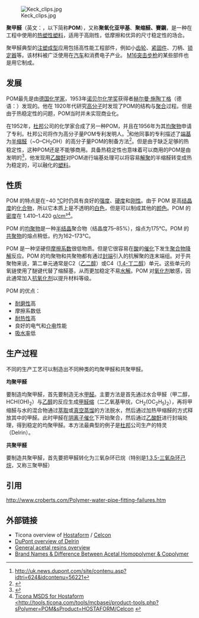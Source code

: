 {{Chembox
| verifiedrevid = 464210041
| ImageFile = Polyoxymethylene.svg
|  ImageSize = 120px
|  ImageAlt =
| IUPACName =
| PIN =
| OtherNames = 聚氧化亚甲基，聚缩醛
| Section1 = {{Chembox Identifiers
| CASNo_Ref = {{cascite|correct|CAS}}
| CASNo = 9002-81-7
|  PubChem =
| ChemSpiderID_Ref = {{chemspidercite|correct|chemspider}}
| ChemSpiderID = NA
|  SMILES = }}
| Section2 = {{Chembox Properties
|  Formula = (CH<sub>2</sub>O)<sub>n</sub>
|  MolarMass = 
|  Appearance = 无色固体
|  Density =
|  MeltingPt =
|  BoilingPt =
|  Solubility = }}
| Section3 = {{Chembox Hazards
|  MainHazards =
|  FlashPt =
|  Autoignition = }}
}}
[[Image:Keck_clips.jpg|thumb]]

'''聚甲醛'''（英文：{{lang|en|Polyoxymethylene}}，以下简称'''POM'''），又称'''聚氧化亚甲基'''、'''聚缩醛、賽鋼'''，是一种在工程中使用的[[热塑性塑料|热塑性塑料]]，适用于高刚性，低摩擦和优异的尺寸稳定性的场合。

聚甲醛典型的[[注塑成型|注塑成型]]应用包括高性能工程部件，例如小[[齿轮|齿轮]]、[[紧固件|紧固件]]、刀柄、[[锁定器|锁定器]]等。该材料被广泛使用在[[汽车|汽车]]和消费电子产业。 [[M16突击步枪|M16突击步枪]]的某些部件也是用它制成。

==发展==

POM最先是由[[德国|德国]][[化学家|化学家]]，1953年[[诺贝尔化学奖|诺贝尔化学奖]]获得者[[赫尔曼·施陶丁格|赫尔曼·施陶丁格]]（德语：{{lang|de|Hermann Staudinger}}）发现的。他在
1920年代研究[[高分子|高分子]]时发现了POM的结构与[[聚合|聚合]]过程。但是由于热稳定性的问题，POM当时并未实现商业化。

在1952年，[[杜邦|杜邦]]公司的化学家合成了另一种POM，并且在1956年为其[[均聚物|均聚物]]申请了专利。杜邦公司将{{lang|en|R N MacDonald}}作为高分子量POM专利发明人。<ref>http://uk.news.dupont.com/site/contenu.asp?idtri=624&idcontenu=56221</ref>{{lang|en|MacDonald}}和他同事的专利描述了[[端基|端基]]为[[半缩醛|半缩醛]]（~O–CH<sub>2</sub>OH）的高分子量POM的制备方法<ref>{{cite patent|US|2768994}}</ref>。但是由于缺乏足够的热稳定性，这种POM还是不能够商用。具备热稳定性也意味着可以商用的POM是由{{lang|en|Dal Nagore}}发明的<ref>{{Cite patent|US|2998409}}</ref>，他发现用[[乙酸酐|乙酸酐]]对POM进行端基处理可以将容易[[解聚|解聚]]的半缩醛转变成热为稳定的，可以融化的[[塑料|塑料]]。

== 性质 ==
POM 的特点是在−40 [[摄氏度|℃]]时仍具有良好的[[强度|强度]]、[[硬度|硬度]]和[[刚性|刚性]]。由于 POM 是高[[结晶度|结晶度]]的[[化合物|化合物]]，所以它本质上是不透明的[[白色|白色]]，但是可以制成其他的[[颜色|颜色]]。POM 的[[密度|密度]]在 1.410–1.420 [[g/cm³|g/cm³]]<ref>[http://tools.ticona.com/tools/mcbasei/product-tools.php?sPolymer=POM&sProduct=CELCON Ticona MSDS for Hostaform <http://tools.ticona.com/tools/mcbasei/product-tools.php?sPolymer=POM&sProduct=HOSTAFORM/Celcon] {{webarchive|url=https://web.archive.org/web/20110512174003/http://tools.ticona.com/tools/mcbasei/product-tools.php?sPolymer=POM&sProduct=CELCON |date=2011-05-12 }}</ref>。

POM 的[[均聚物|均聚物]]是一种[[半结晶|半结晶]]聚合物（结晶度75–85%），熔点为175℃。POM 的[[共聚物|共聚物]]的熔点稍低，约为162–173℃。

POM 是一种坚硬但[[摩擦系数|摩擦系数]]很低物质。但是它很容易在[[酸|酸]]的[[催化|催化]]下发生[[聚合物降解|聚合物降解]]反应。POM 的均聚物和共聚物都有通过[[封端|封端]]引入的抗解聚的连末端组。对于共聚物来说，第二单元通常是C2（[[乙二醇|乙二醇]]）或C4（[[1,4-丁二醇|1,4-丁二醇]]）单元。这些单元的氧链使用了醚键代替了缩醛基，从而更加稳定不易[[水解|水解]]。POM 对[[氧化剂|氧化剂]]敏感，因此通常加入[[抗氧化剂|抗氧化剂]]以提升材料等级。

POM 的优点：

* [[耐磨性|耐磨性]]高
* 摩擦系数低
* [[耐热性|耐热性]]高
* 良好的电气和[[介电|介电]]性能
* [[吸水率|吸水率]]低

== 生产过程 ==
不同的生产工艺可以制造出不同种类的均聚甲醛和共聚甲醛。

'''均聚甲醛'''

要制造均聚甲醛，首先要制造无水[[甲醛|甲醛]]。主要方法是首先通过水合甲醛（甲二醇，HCH(OH)<sub>2</sub>）与[[乙醇|乙醇]]的反应生成[[甲醛缩|甲醛缩]]（二乙氧基甲烷，CH<sub>2</sub>(OC<sub>2</sub>H<sub>5</sub>)<sub>2</sub>），再将甲缩醛与水的混合物通过[[萃取|萃取]]或[[真空蒸馏|真空蒸馏]]的方法脱水，然后通过加热甲缩醛的方式释放其中的甲醛。此时甲醛在[[阴离子催化|阴离子催化]]下开始聚合，然后通过[[乙酸酐|乙酸酐]]进行封端处理，得到稳定的均聚甲醛。本方法最典型的例子是[[杜邦|杜邦]]公司生产的特灵（Delrin）。

'''共聚甲醛'''

要制造共聚甲醛，首先要把甲醛转化为三氧杂环已烷（特别是[[1,3,5-三氧杂环己烷|1,3,5-三氧杂环己烷]]，又称三聚甲醛）

== 引用 ==
{{reflist}}
http://www.croberts.com/Polymer-water-pipe-fitting-failures.htm {{Wayback|url=http://www.croberts.com/Polymer-water-pipe-fitting-failures.htm |date=20130908065547 }}

== 外部链接 ==
* Ticona overview of [http://www.ticona.com/products/hostaform Hostaform] {{Wayback|url=http://www.ticona.com/products/hostaform |date=20120826035052 }}  / [http://www.ticona.com/products/celcon Celcon] {{Wayback|url=http://www.ticona.com/products/celcon |date=20120729175812 }}
* [http://www2.dupont.com/Plastics/en_US/Products/Delrin/Delrin.html DuPont overview of Delrin] {{Wayback|url=http://www2.dupont.com/Plastics/en_US/Products/Delrin/Delrin.html |date=20130828061630 }}
* [https://web.archive.org/web/20130323003411/http://machinedesign.com/bde/materials/bdemat2/bdemat2_3.html General acetal resins overview]
* [http://www.plasticsintl.com/acetals.htm Brand Names & Difference Between Acetal Homopolymer & Copolymer] {{Wayback|url=http://www.plasticsintl.com/acetals.htm |date=20131005004355 }}

{{Plastics}}

{{DEFAULTSORT:Polyoxymethylene}}